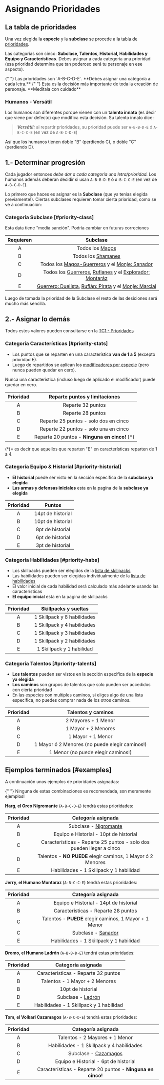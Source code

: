 
# Asignando Prioridades

## La tabla de prioridades

Una vez elegida la <strong title="Especie" className="nx-text-primary-600">especie</strong>
y la <strong title="Subclase" className="nx-text-primary-600">subclase</strong>
se procede a la [tabla de prioridades](/docs/character-creation/creation-tables/TC1).

Las categorias son cinco:
**Subclase, Talentos, Historial, Habilidades y Equipo y Características.** Debes
asignar a cada categoría una prioridad (esa prioridad determina que tan poderoso
será tu personaje en ese aspecto).

<Callout type="info">
  {" "}
  Las prioridades son `A-B-C-D-E`. **Debes asignar una categoría a cada letra.**
</Callout>

<Callout type="error" emoji="⛔">
  {" "}
  Esta es la decisión más importante de toda la creación de personaje. **Medítala
  con cuidado**
</Callout>

### Humanos - Versátil

Los humanos son diferentes porque vienen con un **talento innato** (es decir que
viene por defecto) que modifica esta decisión. Su talento innato dice:

> _**Versátil:**_ al repartir prioridades, su prioridad puede ser
> `A-B-B-D-E` ó `A-B-C-C-E` (en vez de `A-B-C-D-E`)

Así que los humanos tienen doble "B" (perdiendo C), o doble "C" (perdiendo D).

## 1.- Determinar progresión

Cada jugador entonces _debe dar a cada categoría una letra/prioridad._ Los humanos
además deberan decidir si usan `A-B-B-D-E` ó `A-B-C-C-E` (en vez de `A-B-C-D-E`).

Lo primero que haces es asignar es la **Subclase** (que ya tenias elegida previamente!).
Ciertas subclases requieren tomar cierta prioridad, como se ve a continuación:

### Categoría Subclase [#priority-class]

<Callout type="warning">
  Esta data tiene "media sanción". Podría cambiar en futuras correciones
</Callout>

| Requieren |                                                                               Subclase                                                                               |
| :-------: | :------------------------------------------------------------------------------------------------------------------------------------------------------------------: |
|     A     |                                                              Todos los [Magos](/docs/list-classes/mage)                                                              |
|     B     |                                                           Todos los [Shamanes](/docs/list-classes/shaman)                                                            |
|     C     |                             Todos los [Magos-Guerreros](/docs/list-classes/w-mage) y el [Monje: Sanador](/docs/list-classes/monk/healer)                             |
|     D     |      Todos los [Guerreros](/docs/list-classes/warrior), [Rufianes](/docs/list-classes/ruffian) y el [Explorador: Montaráz](/docs/list-classes/explorer/ranger)       |
|     E     | [Guerrero: Duelista](/docs/list-classes/warrior/duelist), [Rufián: Pirata](/docs/list-classes/ruffian/pirate) y el [Monje: Marcial](/docs/list-classes/monk/martial) |

Luego de tomada la prioridad de la Subclase el resto de las desiciones será
mucho más sencilla.

## 2.- Asignar lo demás

Todos estos valores pueden consultarse en la [TC1 - Prioridades](/docs/character-creation/creation-tables/TC1)

### Categoría Características [#priority-stats]

- Los puntos que se reparten en una característica **van de 1 a 5** (excepto prioridad E).
- Luego de repartidos se aplican los [modificadores por especie](/docs/character-creation/creation-tables/TC2)
  (pero nunca pueden quedar en cero).

<Callout type="info">
  Nunca una característica (incluso luego de aplicado el modificador) puede
  quedar en cero.
</Callout>

| Prioridad |         Reparte puntos y limitaciones          |
| :-------: | :--------------------------------------------: |
|     A     |               Reparte 32 puntos                |
|     B     |               Reparte 28 puntos                |
|     C     |     Reparte 25 puntos - solo dos en cinco      |
|     D     |     Reparte 22 puntos - solo una en cinco      |
|     E     | Reparte 20 puntos - **Ninguna en cinco!** (\*) |

(\*)= es decir que aquellos que reparten "E" en características reparten de 1 a 4.

### Categoría Equipo & Historial [#priority-historial]

- **El historial** puede ser visto en la sección especifica de la **subclase ya elegida**
- **Las armas y defensas iniciales** esta en la pagina de la **subclase ya elegida**

| Prioridad |      Puntos       |
| :-------: | :---------------: |
|     A     | 14pt de historial |
|     B     | 10pt de historial |
|     C     | 8pt de historial  |
|     D     | 6pt de historial  |
|     E     | 3pt de historial  |

### Categoría Habilidades [#priority-habs]

- Los skillpacks pueden ser elegidos de la [lista de skillpacks](/docs/list-skills/grouped)
- Las habilidades pueden ser elegidas individualmente
  de la [lista de habilidades](/docs/list-skills/individual)
- El valor inicial de cada habilidad será calculado más adelante
  usando las características
- **El equipo inicial** esta en la pagina de skillpacks

| Prioridad |    Skillpacks y sueltas     |
| :-------: | :-------------------------: |
|     A     | 1 Skillpack y 8 habilidades |
|     B     | 1 Skillpack y 4 habilidades |
|     C     | 1 Skillpack y 3 habilidades |
|     D     | 1 Skillpack y 2 habilidades |
|     E     |  1 Skillpack y 1 habilidad  |

### Categoría Talentos [#priority-talents]

- **Los talentos** pueden ser vistos en la sección especifica de la **especie ya elegida**
- **Los caminos** son grupos de talentos que solo pueden ser accedidos con cierta prioridad
- En las especies con multiples caminos, si eliges algo de una lista especifica,
  no puedes comprar nada de los otros caminos.

| Prioridad |               Talentos y caminos               |
| :-------: | :--------------------------------------------: |
|     A     |              2 Mayores + 1 Menor               |
|     B     |              1 Mayor + 2 Menores               |
|     C     |               1 Mayor + 1 Menor                |
|     D     | 1 Mayor ó 2 Menores (no puede elegir caminos!) |
|     E     |       1 Menor (no puede elegir caminos!)       |

## Ejemplos terminados [#examples]

A continuación unos ejemplos de prioridades asignadas:

<Callout type="info">
  {" "}
  Ninguna de estas combinaciones es recomendada, son meramente ejemplos!
</Callout>

**Harg, el Orco Nigromante** (`A-B-C-D-E`) tendrá estas prioridades:

| Prioridad |                          Categoría asignada                          |
| :-------: | :------------------------------------------------------------------: |
|     A     |        Subclase - [Nigromante](/docs/list-classes/mage/necro)        |
|     B     |                Equipo e Historial - 10pt de historial                |
|     C     | Características - Reparte 25 puntos - solo dos pueden llegar a cinco |
|     D     |     Talentos - **NO PUEDE** elegir caminos, 1 Mayor ó 2 Menores      |
|     E     |               Habilidades - 1 Skillpack y 1 habilidad                |

**Jerry, el Humano Montaraz** (`A-B-C-C-E`) tendrá estas prioridades:

| Prioridad |                   Categoría asignada                   |
| :-------: | :----------------------------------------------------: |
|     A     |         Equipo e Historial - 14pt de historial         |
|     B     |          Características - Reparte 28 puntos           |
|     C     | Talentos - **PUEDE** elegir caminos, 1 Mayor + 1 Menor |
|     C     |  Subclase - [Sanador](/docs/list-classes/monk/healer)  |
|     E     |        Habilidades - 1 Skillpack y 1 habilidad         |

**Dromo, el Humano Ladrón** (`A-B-B-D-E`) tendrá estas prioridades:

| Prioridad |                  Categoría asignada                   |
| :-------: | :---------------------------------------------------: |
|     A     |          Características - Reparte 32 puntos          |
|     B     |            Talentos - 1 Mayor + 2 Menores             |
|     B     |                   10pt de historial                   |
|     D     | Subclase - [Ladrón](/docs/list-classes/ruffian/thief) |
|     E     |        Habilidades - 1 Skillpack y 1 habilidad        |

**Tom, el Volkari Cazamagos** (`A-B-C-D-E`) tendrá estas prioridades:

| Prioridad |                      Categoría asignada                       |
| :-------: | :-----------------------------------------------------------: |
|     A     |                Talentos - 2 Mayores + 1 Menor                 |
|     B     |           Habilidades - 1 Skillpack y 4 habilidades           |
|     C     | Subclase - [Cazamagos](/docs/list-classes/w-mage/mage-hunter) |
|     D     |             Equipo e Historial - 6pt de historial             |
|     E     |  Características - Reparte 20 puntos - **Ninguna en cinco!**  |
